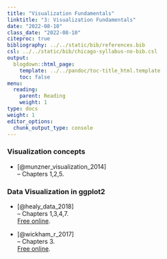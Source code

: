 ```yaml
---
title: "Visualization Fundamentals"
linktitle: "3: Visualization Fundamentals"
date: "2022-08-10"
class_date: "2022-08-10"
citeproc: true
bibliography: ../../static/bib/references.bib
csl: ../../static/bib/chicago-syllabus-no-bib.csl
output:
  blogdown::html_page:
    template: ../../pandoc/toc-title_html.template
    toc: false
menu:
  reading:
    parent: Reading
    weight: 1
type: docs
weight: 1
editor_options:
  chunk_output_type: console
---
```


### Visualization concepts

- [@munzner_visualization_2014]\
-- Chapters 1,2,5.\

### Data Visualization in ggplot2

- [@healy_data_2018]\
-- Chapters 1,3,4,7.\
[Free online](https://socviz.co/).

- [@wickham_r_2017]\
-- Chapters 3.\
[Free online](https://r4ds.had.co.nz/).
